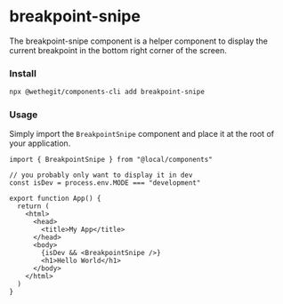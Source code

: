 
<Meta title="components/breakpoint-snipe/Readme" />

# breakpoint-snipe

The breakpoint-snipe component is a helper component to display the current breakpoint in the bottom right corner of the screen.

### Install

```bash
npx @wethegit/components-cli add breakpoint-snipe
```

### Usage

Simply import the `BreakpointSnipe` component and place it at the root of your application.

```tsx
import { BreakpointSnipe } from "@local/components"

// you probably only want to display it in dev
const isDev = process.env.MODE === "development"

export function App() {
  return (
    <html>
      <head>
        <title>My App</title>
      </head>
      <body>
        {isDev && <BreakpointSnipe />}
        <h1>Hello World</h1>
      </body>
    </html>
  )
}
```

